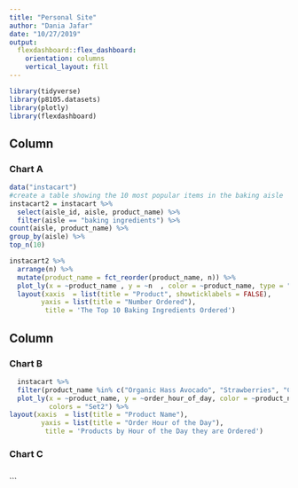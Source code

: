 ```yaml
---
title: "Personal Site"
author: "Dania Jafar"
date: "10/27/2019"
output: 
  flexdashboard::flex_dashboard:
    orientation: columns
    vertical_layout: fill
---
```


```r
library(tidyverse)
library(p8105.datasets)
library(plotly)
library(flexdashboard)
```

Column {data-width=650}
-----------------------------------------------------------------------

### Chart A

```r
data("instacart")
#create a table showing the 10 most popular items in the baking aisle
instacart2 = instacart %>% 
  select(aisle_id, aisle, product_name) %>% 
  filter(aisle == "baking ingredients") %>% 
count(aisle, product_name) %>% 
group_by(aisle) %>% 
top_n(10) 

instacart2 %>% 
  arrange(n) %>% 
  mutate(product_name = fct_reorder(product_name, n)) %>% 
  plot_ly(x = ~product_name , y = ~n  , color = ~product_name, type = "bar") %>%  
  layout(xaxis  = list(title = "Product", showticklabels = FALSE), 
        yaxis = list(title = "Number Ordered"), 
         title = 'The Top 10 Baking Ingredients Ordered') 
```

Column {data-width=350}
-----------------------------------------------------------------------

### Chart B

```r
  instacart %>% 
  filter(product_name %in% c("Organic Hass Avocado", "Strawberries", "Carrots", "Water", "Banana", "Cheese Pizza", "Ice Cream Variety Pack", "	Chunky Peanut Butter")) %>% 
  plot_ly(x = ~product_name, y = ~order_hour_of_day, color = ~product_name, type = "box",
          colors = "Set2") %>% 
layout(xaxis  = list(title = "Product Name"), 
        yaxis = list(title = "Order Hour of the Day"), 
         title = 'Products by Hour of the Day they are Ordered') 

```

### Chart C

```r

```




```


